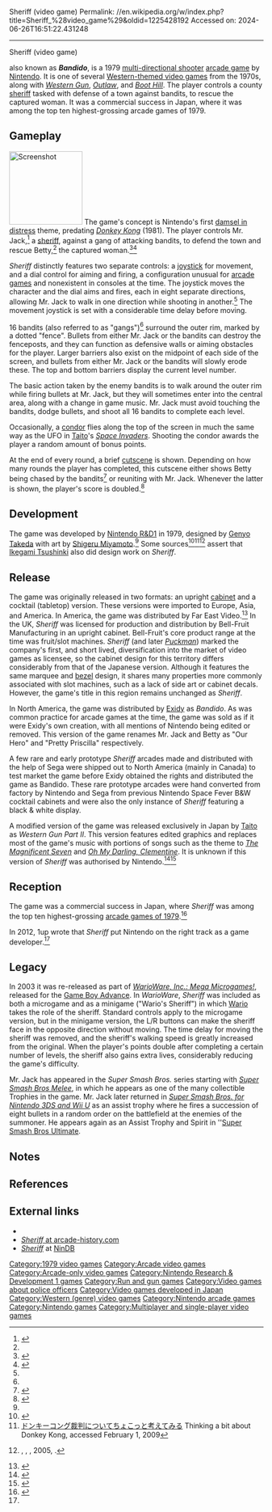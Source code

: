Sheriff (video game)
Permalink: //en.wikipedia.org/w/index.php?title=Sheriff_%28video_game%29&oldid=1225428192
Accessed on: 2024-06-26T16:51:22.431248



------
Sheriff (video game)
{{short description|1979 video game}}
{{more citations needed|date=July 2008}}
{{Infobox video game
| title = Sheriff
| image = Sheriff arcadeflyer.png
| caption = Arcade flyer
| developer = {{Unbulleted list
  | [[Nintendo R&D1]]
  | [[Ikegami Tsushinki]]<ref>{{Cite web|last=McFerran|first=Damien|date=2018-02-26|title=Feature: Shining A Light On Ikegami Tsushinki, The Company That Developed Donkey Kong|url=https://www.nintendolife.com/news/2018/02/feature_shining_a_light_on_ikegami_tsushinki_the_company_that_developed_donkey_kong|access-date=2020-06-09|website=Nintendo Life|language=en-GB}}</ref>
  }}
| publisher = {{vgrelease|JP/EU|[[Nintendo]]|NA|Far East Video|NA|[[Exidy]]|UK|[[Sega]]<ref>{{cite web |last1=Calvert |first1=Darren |title=Feature: Before They Were Enemies, Sega And Nintendo Worked On One Of The Rarest Arcade Games Ever Made |url=https://www.nintendolife.com/news/2015/03/feature_before_they_were_enemies_sega_and_nintendo_worked_on_one_of_the_rarest_arcade_games_ever_made |website=[[Nintendo Life]] |access-date=16 April 2021 |date=24 March 2015}}</ref> |UK|Bell-Fruit Mfg.}}
| designer = [[Genyo Takeda]]<ref name="iwataasks2">{{cite web |title=Iwata Asks: Punch-Out!! - Investigating a Glove Interface |url=http://us.wii.com/iwata_asks/punchout/vol1_page2.jsp |publisher=[[Nintendo]] |accessdate=August 11, 2009 |date=August 7, 2009 |archive-date=January 11, 2010 |archive-url=https://web.archive.org/web/20100111070103/http://us.wii.com/iwata_asks/punchout/vol1_page2.jsp |url-status=dead}}</ref>
| artist = [[Shigeru Miyamoto]]
| released = {{vgrelease|JP|[[1979 in video games|October 1979]]<ref>{{cite book |last1=Akagi |first1=Masumi |title=アーケードTVゲームリスト国内•海外編(1971-2005) |trans-title=Arcade TV Game List: Domestic • Overseas Edition (1971-2005) |date=13 October 2006 |publisher=Amusement News Agency |language=ja |location=Japan |isbn=978-4990251215 |page=57 |url=https://archive.org/details/ArcadeGameList1971-2005/page/n58}}</ref>|EU|November 1979<ref>{{cite web|url=http://www.arcade-history.com/index.php?page=detail&id=2412|title=Sheriff arcade video game pcb by Nintendo Co., Ltd. (1979)|website=www.arcade-history.com}}</ref><ref>{{cite web|url=http://flyers.arcade-museum.com/?page=thumbs&db=videodb&id=1991|title=The Arcade Flyer Archive - Video Game Flyers: Sheriff, Nintendo|first=Daniel Hower, Eric Jacobson|last=www.arcadeflyers.com|website=flyers.arcade-museum.com}}</ref>|NA|November 1979<ref>{{Cite magazine |date=1979-12-15 |title=L.A. Distrib Holds 6th Annual Show |url=https://www.worldradiohistory.com/Archive-All-Music/Cash-Box/70s/1979/CB-1979-12-15.pdf#page=41 |magazine=[[Cash Box]] |page=41}}</ref><ref>{{cite book |last1=Akagi |first1=Masumi |title=アーケードTVゲームリスト国内•海外編(1971-2005) |trans-title=Arcade TV Game List: Domestic • Overseas Edition (1971-2005) |date=13 October 2006 |publisher=Amusement News Agency |language=ja |location=Japan |isbn=978-4990251215 |page=128 |url=https://archive.org/details/ArcadeGameList1971-2005/page/n129}}</ref>}}
| genre = [[Multi-directional shooter]]
| modes = [[Single-player]], [[Two-player video game|two-player]]<ref name=klov>{{KLOV game|id=9511|name=Sheriff}}</ref>
| platforms = [[Arcade game|Arcade]]
| arcade system = Nintendo 8080<ref name="mamedev">{{cite web |title=Nintendo 8080 hardware |url=https://github.com/mamedev/mame/blob/master/src/mame/drivers/n8080.cpp |website=[[GitHub]] |publisher=[[MAME]] |access-date=19 May 2021}}</ref>
}}

{{nihongo foot|'''''Sheriff''''',|シェリフ|Sherifu|lead=yes|group=lower-alpha}} also known as '''''Bandido''''', is a 1979 [[multi-directional shooter]] [[arcade game]] by [[Nintendo]]. It is one of several [[List of Western video games|Western-themed video games]] from the 1970s, along with ''[[Gun Fight|Western Gun]]'', ''[[Outlaw (video game)|Outlaw]]'', and ''[[Boot Hill (video game)|Boot Hill]]''. The player controls a county [[sheriff]] tasked with defense of a town against bandits, to rescue the captured woman. It was a commercial success in Japan, where it was among the top ten highest-grossing arcade games of 1979.

==Gameplay==
[[Image:Sheriff arcade.png|145px|left|thumb|Screenshot]]
The game's concept is Nintendo's first [[damsel in distress]] theme, predating '' [[Donkey Kong (arcade game)|Donkey Kong]]'' (1981). The player controls Mr. Jack,<ref name = "YT Vid">{{cite web | title=Nintendo Sheriff Arcade Machine | date=April 20, 2015 | url=https://www.youtube.com/watch?v=FYA_9D5l9CI&ab_channel=NintendoArcade | publisher= Nintendo Arcade | time=18:53}}</ref> a [[sheriff]], against a gang of attacking bandits, to defend the town and rescue Betty,<ref name = "YT Vid"></ref> the captured woman.<ref name="Shoots From the Hip">{{cite web | title=Interview: Nintendo Arcade Collector Shoots From the Hip With Rare Sheriff Cabinet | date=December 29, 2014 | url=http://www.nintendolife.com/news/2014/12/interview_nintendo_arcade_collector_shoots_from_the_hip_with_rare_sheriff_cabinet | work=[[Nintendo Life]] | accessdate=April 25, 2018}}</ref><ref name="Where Were They Then">{{cite web | title=Where Were They Then: The First Games of Nintendo, Konami, and More | url=http://www.1up.com/do/feature?pager.offset=1&cId=3181467 | url-status=dead | archiveurl=https://web.archive.org/web/20121017222352/http://www.1up.com/do/feature?pager.offset=1&cId=3181467 | archivedate=October 17, 2012 | work=[[1UP.com]] | accessdate=April 25, 2018}}</ref>

''Sheriff'' distinctly features two separate controls: a [[joystick]] for movement, and a dial control for aiming and firing, a configuration unusual for [[arcade game]]s and nonexistent in consoles at the time. The joystick moves the character and the dial aims and fires, each in eight separate directions, allowing Mr. Jack to walk in one direction while shooting in another.<ref name="Where Were They Then"/> The movement joystick is set with a considerable time delay before moving.

16 bandits (also referred to as "gangs")<ref name = "YT Vid"></ref> surround the outer rim, marked by a dotted "fence". Bullets from either Mr. Jack or the bandits can destroy the fenceposts, and they can function as defensive walls or aiming obstacles for the player. Larger barriers also exist on the midpoint of each side of the screen, and bullets from either Mr. Jack or the bandits will slowly erode these. The top and bottom barriers display the current level number.  

The basic action taken by the enemy bandits is to walk around the outer rim while firing bullets at Mr. Jack, but they will sometimes enter into the central area, along with a change in game music. Mr. Jack must avoid touching the bandits, dodge bullets, and shoot all 16 bandits to complete each level.

Occasionally, a [[condor]] flies along the top of the screen in much the same way as the UFO in [[Taito]]'s ''[[Space Invaders]]''. Shooting the condor awards the player a random amount of bonus points. 

At the end of every round, a brief [[cutscene]] is shown. Depending on how many rounds the player has completed, this cutscene either shows Betty being chased by the bandits<ref>{{cite web | title=First cutscene | website=[[YouTube]] | url=https://www.youtube.com/watch?v=VI8oHZ9ouck&t=2m44s | time=2:44}}</ref> or reuniting with Mr. Jack. Whenever the latter is shown, the player's score is doubled.<ref>{{cite web | title=Second cutscene | website=[[YouTube]] | url=https://www.youtube.com/watch?v=VI8oHZ9ouck&t=5m19s | time=5:19}}</ref>

==Development==
The game was developed by [[Nintendo Research & Development 1|Nintendo R&D1]] in 1979, designed by [[Genyo Takeda]] with art by [[Shigeru Miyamoto]].<ref name="iwataasks2"/> Some sources<ref>{{cite web|url=http://gdri.smspower.org/wiki/index.php/Company:Ikegami_Tsushinki|title=Company:Ikegami Tsushinki - GDRI :: Game Developer Research Institute|website=gdri.smspower.org}}</ref><ref>[http://d.hatena.ne.jp/bn2islander/20080817/1218980061 ドンキーコング裁判についてちょこっと考えてみる] {{webarchive|url=https://web.archive.org/web/20100312191324/http://d.hatena.ne.jp/bn2islander/20080817/1218980061 |date=2010-03-12}} Thinking a bit about Donkey Kong, accessed February 1, 2009</ref><ref>{{Nihongo|It started from Pong|それは『ポン』から始まった : アーケードTVゲームの成り立ち|sore wa pon kara hajimatta: ākēdo terebi gēmu no naritachi}}, {{Nihongo|Masumi Akagi|赤木真澄|Akagi Masumi}}, {{Nihongo|Amusement Tsūshinsha|アミューズメント通信社|Amyūzumento Tsūshinsha}}, 2005, {{ISBN|4-9902512-0-2}}.</ref> assert that [[Ikegami Tsushinki]] also did design work on ''Sheriff''.

==Release==
The game was originally released in two formats: an upright [[Arcade cabinet|cabinet]] and a cocktail (tabletop) version. These versions were imported to Europe, Asia, and America. In America, the game was distributed by Far East Video.<ref>{{cite web | title = Sheriff arcade flyer | url = https://flyers.arcade-museum.com/flyers_video/nintendo/22309001.jpg | accessdate = 2021-08-19}}</ref> In the UK, ''Sheriff'' was licensed for production and distribution by Bell-Fruit Manufacturing in an upright cabinet. Bell-Fruit's core product range at the time was fruit/slot machines. ''Sheriff'' (and later ''[[Pac-Man|Puckman]]'') marked the company's first, and short lived, diversification into the market of video games as licensee, so the cabinet design for this territory differs considerably from that of the Japanese version. Although it features the same marquee and [[bezel (screen)|bezel]] design, it shares many properties more commonly associated with slot machines, such as a lack of side art or cabinet decals. However, the game's title in this region remains unchanged as ''Sheriff''.

In North America, the game was distributed by [[Exidy]] as ''Bandido''. As was common practice for arcade games at the time, the game was sold as if it were Exidy's own creation, with all mentions of Nintendo being edited or removed. This version of the game renames Mr. Jack and Betty as "Our Hero" and "Pretty Priscilla" respectively. 

A few rare and early prototype ''Sheriff'' arcades made and distributed with the help of Sega were shipped out to North America (mainly in Canada) to test market the game before Exidy obtained the rights and distributed the game as Bandido. These rare prototype arcades were hand converted from factory by Nintendo and Sega from previous Nintendo Space Fever B&W cocktail cabinets and were also the only instance of ''Sheriff'' featuring a black & white display.{{citation needed|date=July 2023}}

A modified version of the game was released exclusively in Japan by [[Taito]] as ''Western Gun Part II''. This version features edited graphics and replaces most of the game's music with portions of songs such as the theme to ''[[The Magnificent Seven]]'' and ''[[Oh My Darling, Clementine]]''. It is unknown if this version of ''Sheriff'' was authorised by Nintendo.<ref>{{cite web | title = Western Gun Part II Longplay | website=[[YouTube]] | url= https://www.youtube.com/watch?v=wAxRreVsQ5w}}</ref><ref>{{cite web | title= Western Gun Part II Flyer | year=1980 | url=https://archive.org/details/arcadeflyer_western-gun-part-ii/page/nundefined/mode/1up}}</ref>

==Reception==
{{expand section|date=October 2020}}
The game was a commercial success in Japan, where ''Sheriff'' was among the top ten highest-grossing [[1979 in video games|arcade games of 1979]].<ref name="GM136">{{cite magazine|title=ベストスリー 本紙調査|trans-title=Best 3 Paper Survey |magazine=[[:ja:ゲームマシン|Game Machine]]|issue=136|publisher=[[:ja:アミューズメント通信社|Amusement Press, Inc.]]|date=February 1980|page=2|lang=ja|url=https://onitama.tv/gamemachine/pdf/19800201p.pdf#page=2}}</ref>

In 2012, 1up wrote that ''Sheriff'' put Nintendo on the right track as a game developer.<ref name="Where Were They Then"/>

==Legacy==
In 2003 it was re-released as part of ''[[WarioWare, Inc.: Mega Microgames!]]'', released for the [[Game Boy Advance]]. In ''WarioWare'', ''Sheriff'' was included as both a microgame and as a minigame ("Wario's Sheriff") in which [[Wario]] takes the role of the sheriff. Standard controls apply to the microgame version, but in the minigame version, the L/R buttons can make the sheriff face in the opposite direction without moving. The time delay for moving the sheriff was removed, and the sheriff's walking speed is greatly increased from the original. When the player's points double after completing a certain number of levels, the sheriff also gains extra lives, considerably reducing the game's difficulty.

Mr. Jack has appeared in the ''Super Smash Bros.'' series starting with ''[[Super Smash Bros. Melee|Super Smash Bros Melee]]'', in which he appears as one of the many collectible Trophies in the game. Mr. Jack later returned in ''[[Super Smash Bros. for Nintendo 3DS and Wii U]]'' as an assist trophy where he fires a succession of eight bullets in a random order on the battlefield at the enemies of the summoner. He appears again as an Assist Trophy and Spirit in ''[[Super Smash Bros. Ultimate|Super Smash Bros Ultimate]].

== Notes ==
{{notelist}}

==References==
{{reflist}}

==External links==
* {{KLOV game|id=9511|name=Sheriff}}
* [http://www.arcade-history.com/index.php?page=detail&id=2412 ''Sheriff'' at arcade-history.com]
* ''[https://web.archive.org/web/20100626034905/http://www.nindb.net/game/sheriff.html Sheriff]'' at [http://www.nindb.net NinDB]

{{Shigeru Miyamoto}}

[[Category:1979 video games]]
[[Category:Arcade video games]]
[[Category:Arcade-only video games]]
[[Category:Nintendo Research & Development 1 games]]
[[Category:Run and gun games]]
[[Category:Video games about police officers]]
[[Category:Video games developed in Japan]]
[[Category:Western (genre) video games]]
[[Category:Nintendo arcade games]]
[[Category:Nintendo games]]
[[Category:Multiplayer and single-player video games]]